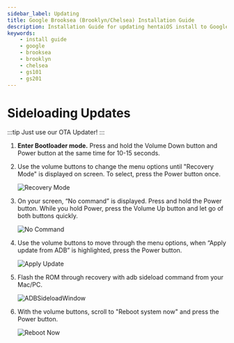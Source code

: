 ```yaml
---
sidebar_label: Updating
title: Google Brooksea (Brooklyn/Chelsea) Installation Guide
description: Installation Guide for updating hentaiOS install to Google Brooksea (Google Pixel with Google Silicon) devices
keywords:
    - install guide
    - google
    - brooksea
    - brooklyn
    - chelsea
    - gs101
    - gs201
---
```


# Sideloading Updates

:::tip
Just use our OTA Updater!
:::

1. **Enter Bootloader mode.** Press and hold the Volume Down button and Power button at the same time for 10-15 seconds.
2. Use the volume buttons to change the menu options until "Recovery Mode" is displayed on screen. To select, press the Power button once.

    ![Recovery Mode](/img/pixel-install-assets/recovery-mode.svg)

3. On your screen, “No command” is displayed. Press and hold the Power button. While you hold Power, press the Volume Up button and let go of both buttons quickly.

    ![No Command](/img/pixel-install-assets/key-combination.svg)

4. Use the volume buttons to move through the menu options, when “Apply update from ADB” is highlighted, press the Power button.

    ![Apply Update](/img/pixel-install-assets/apply-update.svg)

5. Flash the ROM through recovery with adb sideload command from your Mac/PC.

    ![ADBSideloadWindow](/img/install-assets/adb-sideload-window.svg)

6. With the volume buttons, scroll to "Reboot system now" and press the Power button.

    ![Reboot Now](/img/pixel-install-assets/reboot-now.svg)
